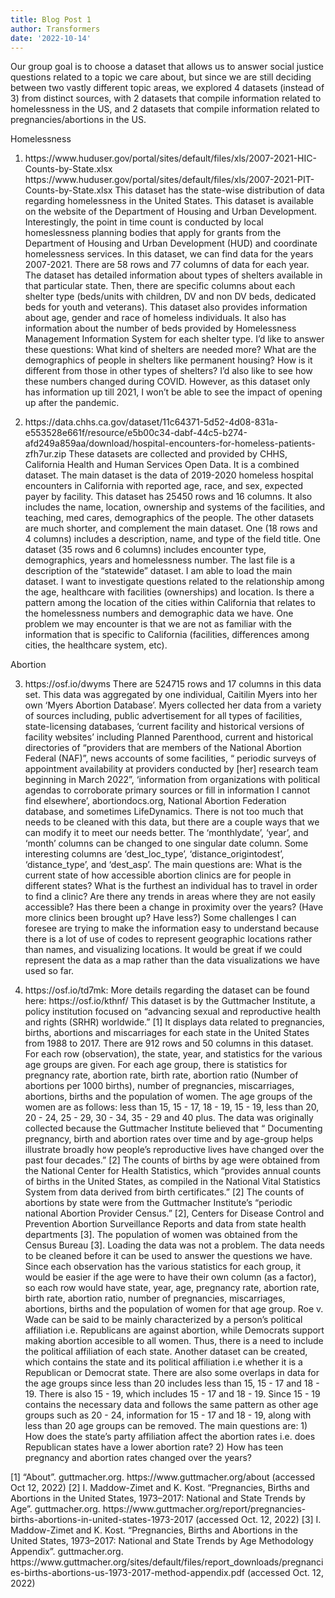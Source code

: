 ```yaml
---
title: Blog Post 1
author: Transformers
date: '2022-10-14'
---
```


Our group goal is to choose a dataset that allows us to answer social justice questions related to a topic we care about, but since we are still deciding between two vastly different topic areas, we explored 4 datasets (instead of 3) from distinct sources, with 2 datasets that compile information related to homelessness in the US, and 2 datasets that compile information related to pregnancies/abortions in the US.


Homelessness

1. https://www.huduser.gov/portal/sites/default/files/xls/2007-2021-HIC-Counts-by-State.xlsx
https://www.huduser.gov/portal/sites/default/files/xls/2007-2021-PIT-Counts-by-State.xlsx 
This dataset has the state-wise distribution of data regarding homelessness in the United States. This dataset is available on the website of the Department of Housing and Urban Development. Interestingly, the point in time count is conducted by local homeslessness planning bodies that apply for grants from the Department of Housing and Urban Development (HUD) and coordinate homelessness services. In this dataset, we can find data for the years 2007-2021. There are 58 rows and 77 columns of data for each year. The dataset has detailed information about types of shelters available in that particular state. Then, there are specific columns about each shelter type (beds/units with children, DV and non DV beds, dedicated beds for youth and veterans). This dataset also provides information about age, gender and race of homeless individuals. It also has information about the number of beds provided by Homelessness Management Information System for each shelter type. I'd like to answer these questions: What kind of shelters are needed more? What are the demographics of people in shelters like permanent housing? How is it different from those in other types of shelters? I'd also like to see how these numbers changed during COVID. However, as this dataset only has information up till 2021, I won't be able to see the impact of opening up after the pandemic.

2. https://data.chhs.ca.gov/dataset/11c64371-5d52-4d08-831a-e553528e661f/resource/e5b00c34-dabf-44c5-b274-afd249a859aa/download/hospital-encounters-for-homeless-patients-zfh7ur.zip
These datasets are collected and provided by CHHS, California Health and Human Services Open Data. It is a combined dataset. The main dataset is the data of 2019-2020 homeless hospital encounters in California with reported age, race, and sex, expected payer by facility. This dataset has 25450 rows and 16 columns. It also includes the name, location, ownership and systems of the facilities, and teaching, med cares, demographics of the people. The other datasets are much shorter, and complement the main dataset. One (18 rows and 4 columns) includes a description, name, and type of the field title. One dataset (35 rows and 6 columns) includes encounter type, demographics, years and homelessness number. The last file is a description of the “statewide” dataset. I am able to load the main dataset. I want to investigate questions related to the relationship among the age, healthcare with facilities (ownerships) and location. Is there a pattern among the location of the cities within California that relates to the homelessness numbers and demographic data we have. One problem we may encounter is that we are not as familiar with the information that is specific to California (facilities, differences among cities, the healthcare system, etc). 

Abortion

3. https://osf.io/dwyms
There are 524715 rows and 17 columns in this data set. This data was aggregated by one individual, Caitilin Myers into her own ‘Myers Abortion Database’. Myers collected her data from a variety of sources including, public advertisement for all types of facilities, state-licensing databases, ‘current facility and historical versions of facility websites’ including Planned Parenthood, current and historical directories of “providers that are members of the National Abortion Federal (NAF)”, news accounts of some facilities, “ periodic surveys of appointment availability at providers conducted by [her] research team beginning in March 2022”, ‘information from organizations with political agendas to corroborate primary sources or fill in information I cannot find elsewhere’, abortiondocs.org, National Abortion Federation database, and sometimes LifeDynamics. There is not too much that needs to be cleaned with this data, but there are a couple ways that we can modify it to meet our needs better. The ‘monthlydate’, ‘year’, and ‘month’ columns can be changed to one singular date column. Some interesting columns are ‘dest_loc_type’, ‘distance_origintodest’, ‘distance_type’, and ‘dest_asp’. The main questions are: What is the current state of how accessible abortion clinics are for people in different states? What is the furthest an individual has to travel in order to find a clinic? Are there any trends in areas where they are not easily accessible? Has there been a change in proximity over the years? (Have more clinics been brought up? Have less?) Some challenges I can foresee are trying to make the information easy to understand because there is a lot of use of codes to represent geographic locations rather than names, and visualizing locations. It would be great if we could represent the data as a map rather than the data visualizations we have used so far.

4. https://osf.io/td7mk: More details regarding the dataset can be found here: https://osf.io/kthnf/
This dataset is by the Guttmacher Institute, a policy institution focused on “advancing sexual and reproductive health and rights (SRHR) worldwide.” [1] It displays data related to pregnancies, births, abortions and miscarriages for each state in the United States from 1988 to 2017. There are 912 rows and 50 columns in this dataset. For each row (observation), the state, year, and statistics for the various age groups are given. For each age group, there is statistics for pregnancy rate, abortion rate, birth rate, abortion ratio (Number of abortions per 1000 births), number of pregnancies, miscarriages, abortions, births and the population of women. The age groups of the women are as follows: less than 15, 15 - 17, 18 - 19, 15  - 19, less than 20, 20 - 24, 25 - 29, 30 - 34, 35 - 29 and 40 plus. The data was originally collected because the Guttmacher Institute believed that “ Documenting pregnancy, birth and abortion rates over time and by age-group helps illustrate broadly how people’s reproductive lives have changed over the past four decades.” [2] The counts of births by age were obtained from the National Center for Health Statistics, which “provides annual counts of births in the United States, as compiled in the National Vital Statistics System from data derived from birth certificates.” [2] The counts of abortions by state were from the Guttmacher Institute’s “periodic national Abortion Provider Census.” [2],  Centers for Disease Control and Prevention Abortion Surveillance Reports and data from state health departments [3]. The population of women was obtained from the Census Bureau [3].
Loading the data was not a problem. The data needs to be cleaned before it can be used to answer the questions we have. Since each observation has the various statistics for each group, it would be easier if the age were to have their own column (as a factor), so each row would have state, year, age, pregnancy rate, abortion rate, birth rate, abortion ratio, number of pregnancies, miscarriages, abortions, births and the population of women for that age group. Roe v. Wade can be said to be mainly characterized by a person’s political affiliation i.e. Republicans are against abortion, while Democrats support making abortion accesible to all women. Thus, there is a need to include the political affiliation of each state. Another dataset can be created, which contains the state and its political affiliation i.e whether it is a Republican or Democrat state. There are also some overlaps in data for the age groups since less than 20 includes less than 15, 15 - 17 and 18 - 19. There is also 15 - 19, which includes 15 - 17 and 18 - 19. Since 15 - 19 contains the necessary data and follows the same pattern as other age groups such as 20 - 24, information for 15 - 17 and 18 - 19, along with less than 20 age groups can be removed. The main questions are: 1) How does the state’s party affiliation affect the abortion rates i.e. does Republican states have a lower abortion rate? 2) How has teen pregnancy and abortion rates changed over the years?

[1] “About”. guttmacher.org. https://www.guttmacher.org/about (accessed Oct 12, 2022)
[2] I. Maddow-Zimet and K. Kost. “Pregnancies, Births and Abortions in the United States, 1973–2017: National and State Trends by Age”. guttmacher.org. https://www.guttmacher.org/report/pregnancies-births-abortions-in-united-states-1973-2017 (accessed Oct. 12, 2022)
[3] I. Maddow-Zimet and K. Kost. “Pregnancies, Births and Abortions in the
United States, 1973–2017: National and State Trends by Age Methodology Appendix”. guttmacher.org. https://www.guttmacher.org/sites/default/files/report_downloads/pregnancies-births-abortions-us-1973-2017-method-appendix.pdf (accessed Oct. 12, 2022)
